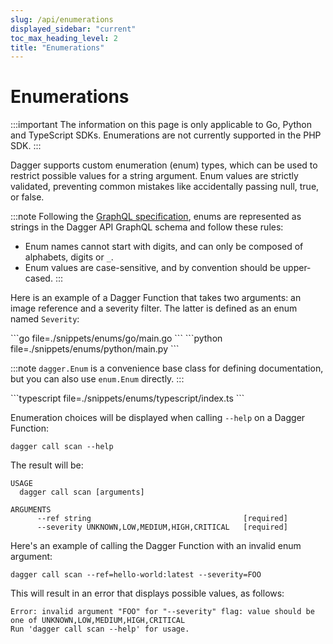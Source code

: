 ```yaml
---
slug: /api/enumerations
displayed_sidebar: "current"
toc_max_heading_level: 2
title: "Enumerations"
---
```


# Enumerations

:::important
The information on this page is only applicable to Go, Python and TypeScript SDKs. Enumerations are not currently supported in the PHP SDK.
:::

Dagger supports custom enumeration (enum) types, which can be used to restrict possible values for a string argument. Enum values are strictly validated, preventing common mistakes like accidentally passing null, true, or false.

:::note
Following the [GraphQL specification](https://spec.graphql.org/October2021/#Name), enums are represented as strings in the Dagger API GraphQL schema and follow these rules:
- Enum names cannot start with digits, and can only be composed of alphabets, digits or `_`.
- Enum values are case-sensitive, and by convention should be upper-cased.
:::

Here is an example of a Dagger Function that takes two arguments: an image reference and a severity filter. The latter is defined as an enum named `Severity`:

<Tabs groupId="language">
<TabItem value="Go">
```go file=./snippets/enums/go/main.go
```
</TabItem>
<TabItem value="Python">
```python file=./snippets/enums/python/main.py
```

:::note
`dagger.Enum` is a convenience base class for defining documentation, but you can also use `enum.Enum` directly.
:::
</TabItem>

<TabItem value="TypeScript">
```typescript file=./snippets/enums/typescript/index.ts
```
</TabItem>
</Tabs>

Enumeration choices will be displayed when calling `--help` on a Dagger Function:

```shell
dagger call scan --help
```

The result will be:

```shell
USAGE
  dagger call scan [arguments]

ARGUMENTS
      --ref string                                  [required]
      --severity UNKNOWN,LOW,MEDIUM,HIGH,CRITICAL   [required]
```

Here's an example of calling the Dagger Function with an invalid enum argument:

```shell
dagger call scan --ref=hello-world:latest --severity=FOO
```

This will result in an error that displays possible values, as follows:

```shell
Error: invalid argument "FOO" for "--severity" flag: value should be one of UNKNOWN,LOW,MEDIUM,HIGH,CRITICAL
Run 'dagger call scan --help' for usage.
```
